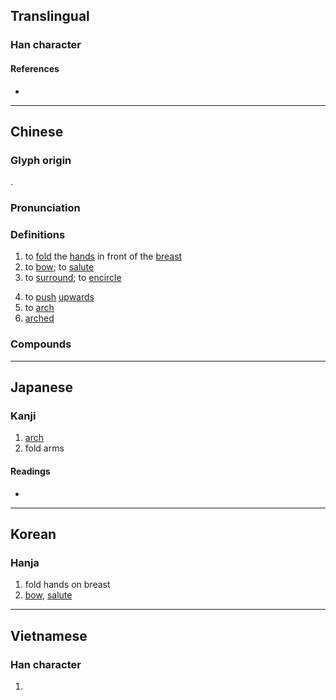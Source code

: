 {{character info}}
==Translingual==

===Han character===
{{Han char|rn=64|rad=手|as=06|sn=9|four=54081|canj=QTC|ids=⿰扌共}}

====References====
* {{Han ref|kx=0428.020|dkj=11994|dj=0776.220|hdz=31867.020|uh=62F1|ud=25329|bh=ABFD|bd=44029}}

----

==Chinese==
{{zh-forms|alt=共,廾}}

===Glyph origin===
{{Han etym}}
{{Han compound|手|alt1=扌|共|ls=ic|ls2=psc|c1=s|c2=p|t1=hand}}.

===Pronunciation===
{{zh-pron
|m=gǒng
|m-s=
|dg=
|c=gung2
|c-t=
|g=
|h=pfs=
|j=
|md=
|mn=kióng/qz,xm,zz:kéng
|mn_note=kióng - literary; kéng - vernacular
|mn-t=
|w=
|x=
|mc=y
|oc=y
|ma=
|cat=v,a
}}

===Definitions===
{{zh-hanzi}}

# to [[fold]] the [[hand]]s in front of the [[breast]]
# to [[bow]]; to [[salute]]
# to [[surround]]; to [[encircle]]
#: {{zh-x|眾星拱月|to [[crowd]] [[around]]}}
# to [[push]] [[upwards]]
# to [[arch]]
# [[arched]]

===Compounds===
{{zh-der|拱北|拱廊|拱門|拱閣|拱頂|斗拱|枓拱|拱橋|垂頭拱手|墓木已拱|垂拱而治|垂拱|拱抱|眾星拱辰|拱花|拱嘴|深拱|拱把|拱默|拱辰|拱候|拱券|拱手投降|拱木|拱璧|拱肩縮背|拱手作揖|拱伏|眾星拱北|拱手而降|拱服|拱手垂裳|拱手讓人|拱進|拱極星|拱立|拱揖|拱衛|括囊拱手|木拱|珍同拱璧|拱手而別|拱手|洗耳拱聽|眾星拱月|拱手聽命|拱動|舯拱|端拱|葉拱|高拱|鳴琴垂拱|連拱壩|蔫拱}}

----

==Japanese==

===Kanji===
{{ja-kanji|grade=|rs=手06}}

# [[arch]]
# fold arms

====Readings====
* {{ja-readings
|goon=く
|kanon=きょう
|kun=こまぬ-く, こまね-く
}}

----

==Korean==

===Hanja===
{{ko-hanja|hangeul=공|eumhun=|rv=gong|mr=kong|y=kong}}

# fold hands on breast
# [[bow]], [[salute]]

----

==Vietnamese==

===Han character===
{{vi-readings|reading=cõng|rs=手06}}

# {{rfdef|vi|sort=手06}}